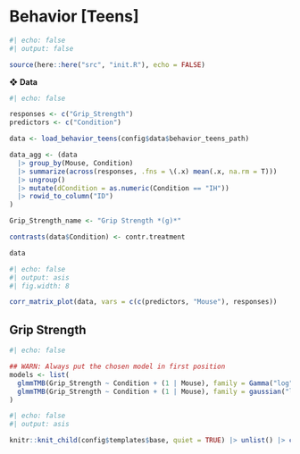 # Behavior [Teens]

```r
#| echo: false
#| output: false

source(here::here("src", "init.R"), echo = FALSE)
```

❖ **Data**

```r
#| echo: false

responses <- c("Grip_Strength")
predictors <- c("Condition")

data <- load_behavior_teens(config$data$behavior_teens_path)

data_agg <- (data 
  |> group_by(Mouse, Condition) 
  |> summarize(across(responses, .fns = \(.x) mean(.x, na.rm = T))) 
  |> ungroup() 
  |> mutate(dCondition = as.numeric(Condition == "IH")) 
  |> rowid_to_column("ID")
)

Grip_Strength_name <- "Grip Strength *(g)*"

contrasts(data$Condition) <- contr.treatment

data
```

```r
#| echo: false
#| output: asis
#| fig.width: 8

corr_matrix_plot(data, vars = c(c(predictors, "Mouse"), responses))
```


## Grip Strength

```r
#| echo: false

## WARN: Always put the chosen model in first position
models <- list(
  glmmTMB(Grip_Strength ~ Condition + (1 | Mouse), family = Gamma("log"), data = data, REML = TRUE), 
  glmmTMB(Grip_Strength ~ Condition + (1 | Mouse), family = gaussian("log"), data = data, REML = TRUE)
)
```

```r
#| echo: false
#| output: asis

knitr::knit_child(config$templates$base, quiet = TRUE) |> unlist() |> cat(sep = '\n')
```
